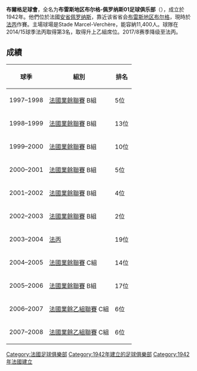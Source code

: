 {{Infobox football club
| clubname  = 布爾格<br> FC Bourg-Péronnas
| image     = [[Image:Football_club_Bourg-Péronnas.svg|250px]]
| fullname  = Football Club Bourg-Péronnas
| nickname  = 
| founded   = 1942年
| ground    = Stade Marcel-Verchère<br />[[佩罗纳斯|佩罗纳斯]]
| capacity  = 11,400
| chairman  = 
| manager   = Hervé Della Maggiore
| league    = [[法國全國聯賽|法國全國聯賽]]
| season    = 2021–22
| position  = 法丙，第 6 位
| pattern_la1=|pattern_b1=|pattern_ra1=
| leftarm1=0000FF|body1=0000FF|rightarm1=0000FF|shorts1=0000FF|socks1=0000FF
| pattern_la2=|pattern_b2=|pattern_ra2=
| leftarm2=E32626|body2=E32626|rightarm2=E32626|shorts2=E32626|socks2=E32626
}}
'''布爾格足球會'''，全名为'''布雷斯地区布尔格-佩罗纳斯01足球俱乐部'''（{{lang-fr|Football Bourg-en-Bresse Péronnas 01}}），成立於1942年。他們位於法國[[安省_(法国)|安省]][[佩罗纳斯|佩罗纳斯]]，靠近该省省会[[布雷斯地区布尔格|布雷斯地区布尔格]]，現時於[[法国全国联赛|法丙]]作賽。主場球場是Stade Marcel-Verchère，能容納11,400人。球隊在2014/15球季法丙取得第3名，取得升上乙組席位。2017/8赛季降级至法丙。

== 成績 ==
{| class="wikitable"
!球季
!組別
!排名
|-
|1997–1998
|[[法國業餘聯賽|法國業餘聯賽]] B組
|5位
|-
|1998–1999
|[[法國業餘聯賽|法國業餘聯賽]] B組
|13位
|-
|1999–2000
|[[法國業餘聯賽|法國業餘聯賽]] B組
|10位
|-
|2000–2001
|[[法國業餘聯賽|法國業餘聯賽]] B組
|5位
|-
|2001–2002
|[[法國業餘聯賽|法國業餘聯賽]] B組 
|4位
|-
|2002–2003
|[[法國業餘聯賽|法國業餘聯賽]] B組
|2位
|-
|2003–2004
|[[法丙|法丙]]
|19位
|-
|2004–2005
|[[法國業餘聯賽|法國業餘聯賽]] C組
|14位
|-
|2005–2006
|[[法國業餘聯賽|法國業餘聯賽]] B組
|17位
|-
|2006–2007
|[[法國業餘乙組聯賽|法國業餘乙組聯賽]] C組
|6位
|-
|2007–2008
|[[法國業餘乙組聯賽|法國業餘乙組聯賽]] C組
|6位
|}

[[Category:法國足球俱樂部|Category:法國足球俱樂部]]
[[Category:1942年建立的足球俱樂部|Category:1942年建立的足球俱樂部]]
[[Category:1942年法國建立|Category:1942年法國建立]]